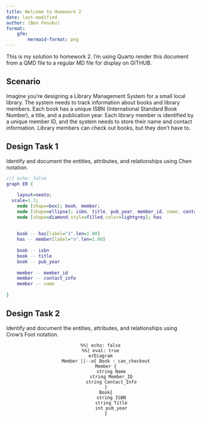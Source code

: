 ```yaml
---
title: Welcome to Homework 2
date: last-modified
author: (Ben Fenuku)
format:
    gfm:
        mermaid-format: png
---
```


This is my solution to homework 2. I'm using Quarto render this document from a QMD file to a regular
MD file for display on GITHUB.

## Scenario

Imagine you're designing a Library Management System for a small local library. The system needs to track information about books and library members. Each book has a unique ISBN (International Standard Book Number), a title, and a publication year. Each library member is identified by a unique member ID, and the system needs to store their name and contact information. Library members can check out books, but they don’t have to.

## Design Task 1

Identify and document the entities, attributes, and relationships using Chen notation.
 

```dot
//| echo: false
graph ER {
   
    layout=neato;
  scale=1.3;
    node [shape=box]; book, member;
    node [shape=ellipse]; isbn, title, pub_year, member_id, name, contact_info  
    node [shape=diamond,style=filled,color=lightgrey]; has
    
    
    book -- has[label="1",len=1.00]
    has -- member[label="n",len=1.00]
    
    book -- isbn
    book -- title
    book -- pub_year
 
    member -- member_id
    member -- contact_info
    member -- name
    
}
```

## Design Task 2

Identify and document the entities, attributes, and relationships using Crow’s Foot notation.





<center>
```mermaid
%%| echo: false
%%| eval: true
erDiagram
    Member ||--o{ Book : can_checkout
    Member {
        string Name
        string Member_ID
        string Contact_Info
    }
    Book{
        string ISBN
        string Title
        int pub_year
    }
```
</center>




